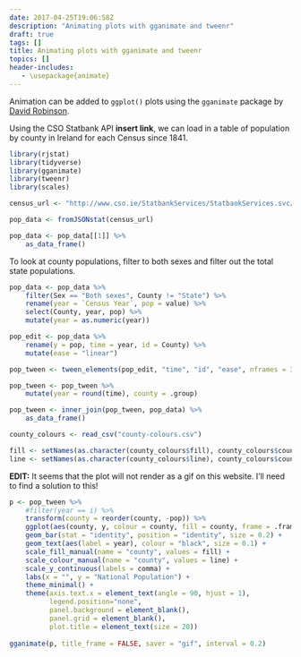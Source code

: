 ```yaml
---
date: 2017-04-25T19:06:58Z
description: "Animating plots with gganimate and tweenr"
draft: true
tags: []
title: Animating plots with gganimate and tweenr
topics: []
header-includes:
   - \usepackage{animate}
---
```


Animation can be added to ```ggplot()``` plots using the ```gganimate``` package by [David Robinson](https://github.com/dgrtwo/gganimate).

Using the CSO Statbank API __insert link__, we can load in a table of population by county in Ireland for each Census since 1841.

```r
library(rjstat)
library(tidyverse)
library(gganimate)
library(tweenr)
library(scales)

census_url <- "http://www.cso.ie/StatbankServices/StatbankServices.svc/jsonservice/responseinstance/EY001"

pop_data <- fromJSONstat(census_url)

pop_data <- pop_data[[1]] %>% 
    as_data_frame()
```

To look at county populations, filter to both sexes and filter out the total state populations.

```r
pop_data <- pop_data %>% 
    filter(Sex == "Both sexes", County != "State") %>% 
    rename(year = `Census Year`, pop = value) %>% 
    select(County, year, pop) %>% 
    mutate(year = as.numeric(year))
```

```r
pop_edit <- pop_data %>% 
    rename(y = pop, time = year, id = County) %>%
    mutate(ease = "linear")
```

```r
pop_tween <- tween_elements(pop_edit, "time", "id", "ease", nframes = 300)

pop_tween <- pop_tween %>%
    mutate(year = round(time), county = .group)

pop_tween <- inner_join(pop_tween, pop_data) %>% 
    as_data_frame()
```

```r
county_colours <- read_csv("county-colours.csv")

fill <- setNames(as.character(county_colours$fill), county_colours$county)
line <- setNames(as.character(county_colours$line), county_colours$county)
```

__EDIT:__ It seems that the plot will not render as a gif on this website. I'll need to find a solution to this!

```r
p <- pop_tween %>% 
    #filter(year == i) %>%
    transform(county = reorder(county, -pop)) %>%
    ggplot(aes(county, y, colour = county, fill = county, frame = .frame)) +
    geom_bar(stat = "identity", position = "identity", size = 0.2) +
    geom_text(aes(label = year), colour = "black", size = 0.1) +
    scale_fill_manual(name = "county", values = fill) +
    scale_colour_manual(name = "county", values = line) +
    scale_y_continuous(labels = comma) +
    labs(x = "", y = "National Population") +
    theme_minimal() +
    theme(axis.text.x = element_text(angle = 90, hjust = 1),
          legend.position="none",
          panel.background = element_blank(),
          panel.grid = element_blank(),
          plot.title = element_text(size = 20))
    
gganimate(p, title_frame = FALSE, saver = "gif", interval = 0.2)
```


